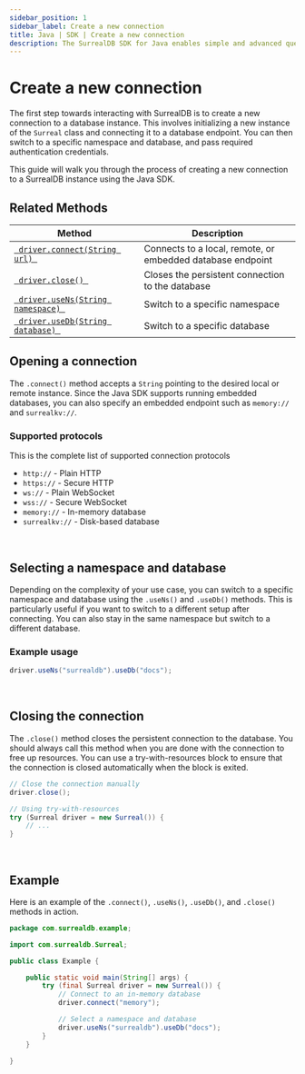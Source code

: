 ```yaml
---
sidebar_position: 1
sidebar_label: Create a new connection
title: Java | SDK | Create a new connection
description: The SurrealDB SDK for Java enables simple and advanced querying of a remote or embedded database.
---
```



# Create a new connection

The first step towards interacting with SurrealDB is to create a new connection to a database instance. This involves initializing a new instance of the `Surreal` class and connecting it to a database endpoint. You can then switch to a specific namespace and database, and pass required authentication credentials.

This guide will walk you through the process of creating a new connection to a SurrealDB instance using the Java SDK.

## Related Methods

<table>
	<thead>
		<tr>
			<th scope="col">Method</th>
			<th scope="col">Description</th>
		</tr>
	</thead>
	<tbody>
		<tr>
			<td scope="row" data-label="Method">
				<a href="https://surrealdb.github.io/surrealdb.java/javadoc/com/surrealdb/Surreal.html#connect(java.lang.String)">
					<code> driver.connect(String url) </code>
				</a>
			</td>
			<td scope="row" data-label="Description">Connects to a local, remote, or embedded database endpoint</td>
		</tr>
        <tr>
            <td scope="row" data-label="Method">
				<a href="https://surrealdb.github.io/surrealdb.java/javadoc/com/surrealdb/Surreal.html#close()">
					<code> driver.close() </code>
				</a>
			</td>
            <td scope="row" data-label="Description">Closes the persistent connection to the database</td>
        </tr>
		<tr>
			<td scope="row" data-label="Method">
				<a href="https://surrealdb.github.io/surrealdb.java/javadoc/com/surrealdb/Surreal.html#useNs(java.lang.String)">
					<code> driver.useNs(String namespace) </code>
				</a>
			</td>
			<td scope="row" data-label="Description">Switch to a specific namespace</td>
		</tr>
		<tr>
			<td scope="row" data-label="Method">
				<a href="https://surrealdb.github.io/surrealdb.java/javadoc/com/surrealdb/Surreal.html#useDb(java.lang.String)">
					<code> driver.useDb(String database) </code>
				</a>
			</td>
			<td scope="row" data-label="Description">Switch to a specific database</td>
		</tr>
	</tbody>
</table>

## Opening a connection

The `.connect()` method accepts a `String` pointing to the desired local or remote instance. Since the Java SDK supports running embedded databases, you can also specify an embedded endpoint such as `memory://` and `surrealkv://`.

### Supported protocols
This is the complete list of supported connection protocols

- `http://` - Plain HTTP
- `https://` - Secure HTTP
- `ws://` - Plain WebSocket
- `wss://` - Secure WebSocket
- `memory://` - In-memory database
- `surrealkv://` - Disk-based database

<br />

## Selecting a namespace and database

Depending on the complexity of your use case, you can switch to a specific namespace and database using the `.useNs()` and `.useDb()` methods. This is particularly useful if you want to switch to a different setup after connecting. You can also stay in the same namespace but switch to a different database. 

### Example usage
```java
driver.useNs("surrealdb").useDb("docs");
```

<br />

## Closing the connection

The `.close()` method closes the persistent connection to the database. You should always call this method when you are done with the connection to free up resources. You can use a try-with-resources block to ensure that the connection is closed automatically when the block is exited.

```java
// Close the connection manually
driver.close();

// Using try-with-resources
try (Surreal driver = new Surreal()) {
	// ...
}
```

<br />

## Example

Here is an example of the `.connect()`, `.useNs()`, `.useDb()`, and `.close()` methods in action.

```java title="Example.java"
package com.surrealdb.example;

import com.surrealdb.Surreal;

public class Example {

    public static void main(String[] args) {
        try (final Surreal driver = new Surreal()) {
            // Connect to an in-memory database
            driver.connect("memory");

            // Select a namespace and database
            driver.useNs("surrealdb").useDb("docs");
		}
	}

}
```